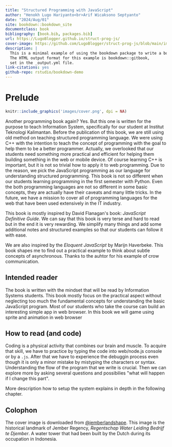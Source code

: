 ```yaml
--- 
title: "Structured Programming with JavaScript"
author: "Henokh Lugo Hariyanto<br>Arif Wicaksono Septyanto"
date: "2024/Aug/01"
site: bookdown::bookdown_site
documentclass: book
bibliography: [book.bib, packages.bib]
url: https://LugoBlogger.github.io/struct-prog-js/
cover-image: https://github.com/LugoBlogger/struct-prog-js/blob/main/images/cover.png 
description: |
  This is a minimal example of using the bookdown package to write a book.
  The HTML output format for this example is bookdown::gitbook,
  set in the _output.yml file.
link-citations: yes
github-repo: rstudio/bookdown-demo
---
```


# Prelude {-}

```r
knitr::include_graphics('images/cover.png', dpi = NA)
```

Another programming book again? Yes. But this one is written for the purpose
to teach Information System, specifically for our student at Institut
Teknologi Kalimantan. Before the publication of this book, we are still
using old method on teaching structured programming language. We were
using C++ with the intention to teach the concept of programming
with the goal to help them to be a better programmer. Actually, we
overlooked that our students need something more practical and efficient
for helping them building something in the web or mobile device.
Of course learning C++ is important, but it is not so trivial how to apply it
to web programming. Due to the reason, we pick the JavaScript programming
as our language for understanding structured programming. This book is not
so different when our students learning programming in the first semester
with Python. Even the both programming languages are not so different
in some basic concepts, they are actually have their caveats and many little
tricks. In the future, we have a mission to cover all of programming
languages for the web that have been used extensively in the IT industry.

This book is mostly inspired by David Flanagan\'s book: *JavaScript Definitive Guide*.
We can say that this book is very terse and hard to read but in the end it is very rewarding.
We simplify many things and add some additional notes and structured examples
so that our students can follow it with ease.

We are also inspired by the *Eloquent JavaScript* by Marijn Haverbeke. 
This book shapes me to find out a practical example to think about subtle concepts
of asynchronous. Thanks to the auhtor for his example of crow communication.

## Intended reader {-}

The book is written with the mindset that will be read by Information Systems
students. This book mostly focus on the practical aspect without neglecting
too much the fundamental concepts for understanding the basic JavaScript program.
Most of our students who take the course can build an interesting simple app
in web browser. In this book we will game
using sprite and animation in web browser 

## How to read (and code) {-}

Coding is a physical activity that combines our brain and muscle.
To acquire that skill, we have to practice by typing the code into 
web/node.js console or by a `.js`. After that we have to experience
the debuggin process even though it is only a minor mistake by mistyping the
characters or syntax. Understanding the flow of the program that we write is
crucial. Then we can explore more by asking several questions and possibilies
\"what will happen if I change this part\". 

More description how to setup the system explains in depth in the following chapter.

## Colophon {-}

The cover image is downloaded from [\@jemberlandshape](https://www.instagram.com/p/B7Ad0_jAnz9/). 
This image is the historical landmark of Jember Regency, 
*Regentschap Water Leiding Bedrijf te Djember*.
A water tower that had been built by the Dutch
during its occupation in Indonesia.


<!-- :::: {style="display: flex;"}

::: {.column width="100%"}

:::

::: {width="20%"}
<img src=./images/cover.png width=500>
:::

:::: -->


